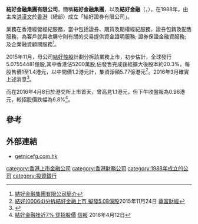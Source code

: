 '''結好金融集團有限公司'''，簡稱'''結好金融集團'''，以及'''結好金融'''（'''{{lang-en|Get Nice Financial Group Limited}}'''，{{hkex|1469}}），在1988年，由主席[[洪漢文|洪漢文]]於[[香港|香港]]（總部）成立「結好證券有限公司」。

業務在香港經營經紀服務，當中包括證券、期貨及期權經紀服務，證券包銷及配售服務，為客戶就與收購守則有關的交易提供資金證明服務; 證券保證金融資服務; 及企業融資顧問服務<ref>[http://www.getnicefg.com.hk/corporate-profile 結好金融集團有限公司簡介]</ref>。

2015年11月，母公司[[結好控股|結好控股]]計劃分拆該業務上市，初步估計，全球發行5.07554481億股,其中香港佔5200萬股,佔發售完成後經擴大後股本約20.3%，每股售價1至1.4港元，以中間價1.2港元計，集資淨額5.77億港元<ref>[http://www.quamnet.com/newscontent.action?articleId=4467510 結好(00064)分拆結好金融上市 擬發5.08億股]{{Dead link|date=2020年5月 |bot=InternetArchiveBot |fix-attempted=yes }}2015年11月24日 [[華富財經|華富財經]]</ref>。2016年3月確實上述消息<ref>{{Cite web |url=http://www.getnicefg.com.hk/doc/LTN20160324022_C.pdf |title=結好金融集團有限公司招股通告 |access-date=2016-04-22 |archive-date=2020-02-06 |archive-url=https://web.archive.org/web/20200206052624/http://www.getnicefg.com.hk/doc/LTN20160324022_C.pdf |dead-url=no }}</ref>。

而在2016年4月8日於港交所上市首天，曾高見1.1港元，但下午收盤報為0.96港元，較招股價跌幅為6.8%<ref>[http://www2.hkej.com/instantnews/stock/article/1281700 結好金融挫近7% 穿招股價] {{Wayback|url=http://www2.hkej.com/instantnews/stock/article/1281700 |date=20160812032918 }}[[信報|信報]] 2016年4月12日</ref>。

==參考==
{{reflist}}

==外部連結==
*[http://www.getnicefg.com.hk getnicefg.com.hk] {{Wayback|url=http://www.getnicefg.com.hk/ |date=20210227095440 }}

[[category:香港上市金融公司|category:香港上市金融公司]]
[[category:香港財務公司|category:香港財務公司]]
[[category:1988年成立的公司|category:1988年成立的公司]]
[[category:投資銀行|category:投資銀行]]
